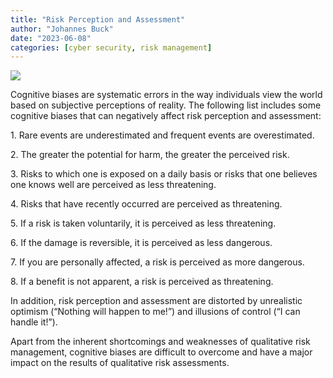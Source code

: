 ```yaml
---
title: "Risk Perception and Assessment"
author: "Johannes Buck"
date: "2023-06-08"
categories: [cyber security, risk management]
---
```


![](Cognitive%20Biases.png){fig-align="center"}

Cognitive biases are systematic errors in the way individuals view the world based on subjective perceptions of reality. The following list includes some cognitive biases that can negatively affect risk perception and assessment:

1\. Rare events are underestimated and frequent events are overestimated.

2\. The greater the potential for harm, the greater the perceived risk.

3\. Risks to which one is exposed on a daily basis or risks that one believes one knows well are perceived as less threatening.

4\. Risks that have recently occurred are perceived as threatening.

5\. If a risk is taken voluntarily, it is perceived as less threatening.

6\. If the damage is reversible, it is perceived as less dangerous.

7\. If you are personally affected, a risk is perceived as more dangerous.

8\. If a benefit is not apparent, a risk is perceived as threatening.

In addition, risk perception and assessment are distorted by unrealistic optimism ("Nothing will happen to me!") and illusions of control ("I can handle it!").

Apart from the inherent shortcomings and weaknesses of qualitative risk management, cognitive biases are difficult to overcome and have a major impact on the results of qualitative risk assessments.
